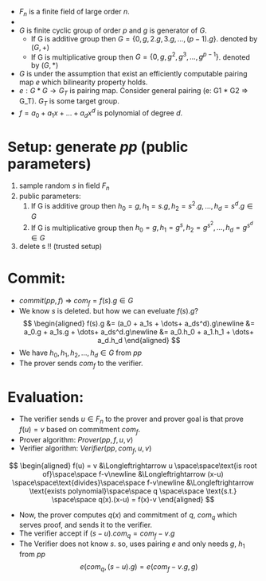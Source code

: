 - $F_n$ is a finite field of large order $n$.
- 
- $G$ is finite cyclic group of order $p$ and $g$ is generator of $G$.
    - If G is additive group then $G = \{0, g, 2.g, 3.g, \dots, (p-1).g\}$. denoted by $(G, +)$
    - If G is multiplicative group then $G = \{0, g, g^2, g^3, \dots, g^{p-1}\}$. denoted by $(G, *)$
- $G$ is under the assumption that exist an efficiently computable pairing map $e$ which bilinearity property holds.
- $e: G * G \rightarrow G_T$ is pairing map. Consider general pairing (e: G1 * G2 => G_T). $G_T$ is some target group.
- $f = a_0 + a_1x + \dots+ a_dx^d$ is polynomial of degree $d$.

# Setup: generate $pp$ (public parameters)
1. sample random $s$ in field $F_n$
2. public parameters:
    1. If G is additive group then $h_0 = g, h_1= s.g, h_2 = s^2.g, \dots, h_d = s^d.g \in G$
    2. If G is multiplicative group then $h_0 = g, h_1= g^s, h_2 = g^{s^2}, \dots, h_d = g^{s^d} \in G$
3. delete s !! (trusted setup)

# Commit:
- $commit(pp, f)$ => $com_f = f(s).g \in G$
- We know $s$ is deleted. but how we can eveluate $f(s).g$?
$$
\begin{aligned}
f(s).g &= (a_0 + a_1s + \dots+ a_ds^d).g\newline
       &= a_0.g + a_1s.g + \dots+ a_ds^d.g\newline
       &= a_0.h_0 + a_1.h_1 + \dots+ a_d.h_d
\end{aligned}
$$
- We have $h_0, h_1, h_2, \dots, h_d \in G$ from $pp$
- The prover sends $com_f$ to the verifier.

# Evaluation:
- The verifier sends $u \in F_n$ to the prover and prover goal is that prove $f(u) = v$ based on commitment $com_f$.
- Prover algorithm: $Prover(pp,f,u,v)$
- Verifier algorithm: $Verifier(pp, com_f, u, v)$

$$
\begin{aligned}
f(u) = v &\Longleftrightarrow u \space\space\text{is root of}\space\space f-v\newline
         &\Longleftrightarrow (x-u) \space\space\text{divides}\space\space f-v\newline
	     &\Longleftrightarrow \text{exists polynomial}\space\space q \space\space \text{s.t.} \space\space q(x).(x-u) = f(x)-v
\end{aligned}
$$

- Now, the prover computes $q(x)$ and commitment of $q$, $com_q$ which serves proof, and sends it to the verifier.
- The verifier accept if
$(s-u).com_q = com_f - v.g$
- The Verifier does not know $s$. so, uses pairing $e$ and only needs $g$, $h_1$ from $pp$
$$
e(com_q, (s-u).g) = e(com_f -v.g, g)
$$